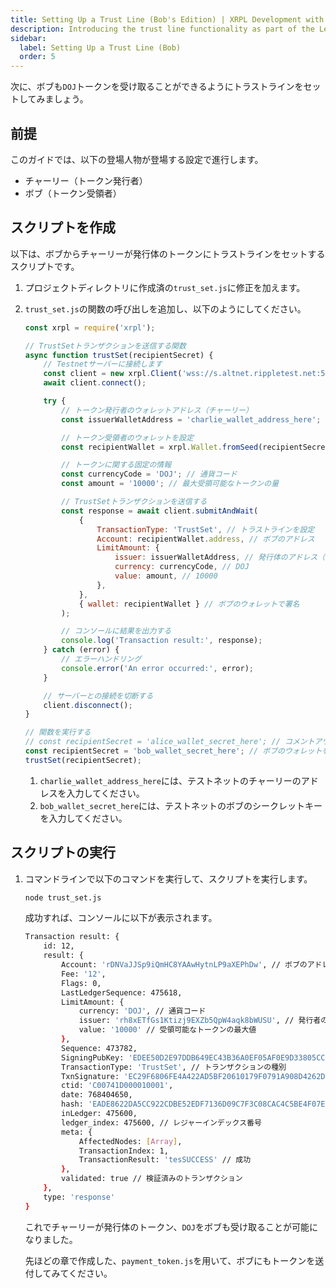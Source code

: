 ```yaml
---
title: Setting Up a Trust Line (Bob's Edition) | XRPL Development with JavaScript Level 1
description: Introducing the trust line functionality as part of the Level 1 curriculum for developing XRPL with JavaScript (Bob's Edition).
sidebar:
  label: Setting Up a Trust Line (Bob)
  order: 5
---
```



次に、ボブも`DOJ`トークンを受け取ることができるようにトラストラインをセットしてみましょう。

## 前提

このガイドでは、以下の登場人物が登場する設定で進行します。

- チャーリー（トークン発行者）
- ボブ（トークン受領者）

## スクリプトを作成

以下は、ボブからチャーリーが発行体のトークンにトラストラインをセットするスクリプトです。

<Steps>

1. プロジェクトディレクトリに作成済の`trust_set.js`に修正を加えます。
2. `trust_set.js`の関数の呼び出しを追加し、以下のようにしてください。

    ```javascript
    const xrpl = require('xrpl');

    // TrustSetトランザクションを送信する関数
    async function trustSet(recipientSecret) {
        // Testnetサーバーに接続します
        const client = new xrpl.Client('wss://s.altnet.rippletest.net:51233');
        await client.connect();

        try {
            // トークン発行者のウォレットアドレス（チャーリー）
            const issuerWalletAddress = 'charlie_wallet_address_here';

            // トークン受領者のウォレットを設定
            const recipientWallet = xrpl.Wallet.fromSeed(recipientSecret);

            // トークンに関する固定の情報
            const currencyCode = 'DOJ'; // 通貨コード
            const amount = '10000'; // 最大受領可能なトークンの量

            // TrustSetトランザクションを送信する
            const response = await client.submitAndWait(
                {
                    TransactionType: 'TrustSet', // トラストラインを設定
                    Account: recipientWallet.address, // ボブのアドレス
                    LimitAmount: {
                        issuer: issuerWalletAddress, // 発行体のアドレス（チャーリー）
                        currency: currencyCode, // DOJ
                        value: amount, // 10000
                    },
                },
                { wallet: recipientWallet } // ボブのウォレットで署名
            );

            // コンソールに結果を出力する
            console.log('Transaction result:', response);
        } catch (error) {
            // エラーハンドリング
            console.error('An error occurred:', error);
        }

        // サーバーとの接続を切断する
        client.disconnect();
    }

    // 関数を実行する
    // const recipientSecret = 'alice_wallet_secret_here'; // コメントアウト
    const recipientSecret = 'bob_wallet_secret_here'; // ボブのウォレットを設定
    trustSet(recipientSecret);
    ```

   1. `charlie_wallet_address_here`には、テストネットのチャーリーのアドレスを入力してください。
   2. `bob_wallet_secret_here`には、テストネットのボブのシークレットキーを入力してください。
</Steps>

## スクリプトの実行

1. コマンドラインで以下のコマンドを実行して、スクリプトを実行します。

    ```bash
    node trust_set.js
    ```

    成功すれば、コンソールに以下が表示されます。

    ```bash
    Transaction result: {
        id: 12,
        result: {
            Account: 'rDNVaJJSp9iQmHC8YAAwHytnLP9aXEPhDw', // ボブのアドレス
            Fee: '12',
            Flags: 0,
            LastLedgerSequence: 475618,
            LimitAmount: {
                currency: 'DOJ', // 通貨コード
                issuer: 'rh8xETfGs1Ktizj9EXZb5QpW4aqk8bWUSU', // 発行者のアドレス（チャーリー）
                value: '10000' // 受領可能なトークンの最大値
            },
            Sequence: 473782,
            SigningPubKey: 'EDEE50D2E97DDB649EC43B36A0EF05AF0E9D33805CC11E7693A04D42E20B5E4C4C',
            TransactionType: 'TrustSet', // トランザクションの種別
            TxnSignature: 'EC29F6806FE4A422AD5BF20610179F0791A908D4262D86C355966831217F0613956BF8D222E40018BC5C47BECDF0B77EB31426C5217276A4FE0F1884A53A890C',
            ctid: 'C00741D000010001',
            date: 768404650,
            hash: 'EADE8622DA5CC922CDBE52EDF7136D09C7F3C08CAC4C5BE4F07E946FE360893C', // ハッシュ値
            inLedger: 475600,
            ledger_index: 475600, // レジャーインデックス番号
            meta: {
                AffectedNodes: [Array],
                TransactionIndex: 1,
                TransactionResult: 'tesSUCCESS' // 成功
            },
            validated: true // 検証済みのトランザクション
        },
        type: 'response'
    }
    ```

    これでチャーリーが発行体のトークン、`DOJ`をボブも受け取ることが可能になりました。

    先ほどの章で作成した、`payment_token.js`を用いて、ボブにもトークンを送付してみてください。